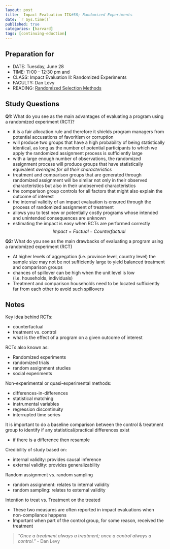 ```yaml
---
layout: post
title:  Impact Evaluation II&#58; Randomized Experiments
date: `r Sys.time()`
published: true
categories: [harvard]
tags: [continuing-eduction]
---
```


## Preparation for 

- DATE: Tuesday, June 28
- TIME: 11:00 – 12:30 pm and 
- CLASS: Impact Evaluation II: Randomized Experiments
- FACULTY: Dan Levy
- READING: [Randomized Selection Methods](https://www.dropbox.com/s/mc5hha3d0kla5gx/Reading%20-%20Levy_Randomized%20Selection%20Methods%20from%20Impact_Evaluation_in_Practice_49-63.pdf?dl=0)

## Study Questions

**Q1:** What do you see as the main advantages of evaluating a program using a randomized experiment (RCT)?

- it is a fair allocation rule and therefore it shields program managers from potential accusations of favoritism or corruption
- will produce two groups that have a high probability of being statistically identical, as long as the number of potential participants to which we apply the randomized assignment process is sufficiently large
- with a large enough number of observations, the randomized assignment process will produce groups that have statistically equivalent *averages for all their characteristics*
- treatment and comparison groups that are generated through randomized assignment will be similar not only in their observed characteristics but also in their unobserved characteristics
- the comparison group controls for all factors that might also explain the outcome of interest
- the internal validity of an impact evaluation is ensured through the process of randomized assignment of treatment
- allows you to test new or potentially costly programs whose intended and unintended consequences are unknown
- estimating the impact is easy when RCTs are performed correctly $$Impact = Factual - Counterfactual$$


**Q2:** What do you see as the main drawbacks of evaluating a program using a randomized experiment (RCT)

- At higher levels of aggregation (i.e. province level, country level) the sample size may not be not sufficiently large to yield balanced treatment and comparison groups
- chances of spillover can be high when the unit level is low (i.e. households, individuals)
- Treatment and comparison households need to be located sufficiently far from each other to avoid such spillovers


## Notes

Key idea behind RCTs:

- counterfactual
- treatment vs. control
- what is the effect of a program on a given outcome of interest

RCTs also known as:

- Randomized experiments
- randomized trials
- random assignment studies
- social experiments

Non-experimental or quasi-experimental methods:

- differences-in-differences
- statistical matching
- instrumental variables
- regression discontinuity
- interrupted time series

It is important to do a baseline comparison between the control & treatment group to identify if any statistical/practical differences exist

- if there is a difference then resample

Credibility of study based on:

- internal validity: provides causal inference
- external validity: provides generalizability

Random assignment vs. random sampling

- random assignment: relates to internal validity
- random sampling: relates to external validity


Intention to treat vs. Treatment on the treated

- These two measures are often reported in impact evaluations when non-compliance happens
- Important when part of the control group, for some reason, received the treatment

> *"Once a treatment always a treatment; once a control always a control."* - Dan Levy









